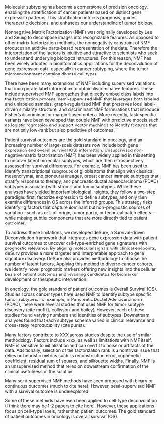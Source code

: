 Molecular subtyping has become a cornerstone of precision oncology, enabling the stratification of cancer patients based on distinct gene expression patterns. This stratification informs prognosis, guides therapeutic decisions, and enhances our understanding of tumor biology. 

Nonnegative Matrix Factorization (NMF) was originally developed by Lee and Seung to decompose images into recognizable features.  As opposed to other matrix factorization methods, the nonnegativity constraint of NMF produces an additive parts-based representation of the data. Therefore the interpretation of the factors is intuitive and attractive to scientists who seek to understand underlying biological structures. For this reason, NMF has been widely adopted in bioinformatics applications for the deconvolution of gene expression data, especially in cancer subtyping, where the tumor microenvironment contains diverse cell types.

There have been many extensions of NMF including supervised variations that incorporate label information to obtain discriminative features. These include supervised NMF approaches that directly embed class labels into the factorization process, semi-supervised NMF that leverages both labeled and unlabeled samples, graph-regularized NMF that preserves local label-driven similarity structure, and discriminant NMF formulations that introduce Fisher’s discriminant or margin-based criteria. More recently, task-specific variants have been developed that couple NMF with predictive models such as logistic regression and support vector machines to identify features that are not only low-rank but also predictive of outcomes.

Patient survival outcomes are the gold standard in oncology, and an increasing number of large-scale datasets now include both gene expression and overall survival (OS) information. Unsupervised non-negative matrix factorization (NMF) has been widely applied in this setting to uncover latent molecular subtypes, which are then retrospectively assessed for survival differences. For example, NMF has been used to identify transcriptional subgroups of glioblastoma that align with classical, mesenchymal, and proneural lineages, breast cancer intrinsic subtypes that stratify response to therapy, and pancreatic ductal adenocarcinoma (PDAC) subtypes associated with stromal and tumor subtypes. While these analyses have yielded important biological insights, they follow a two-step paradigm: first, factorize expression to define subtypes, and only then examine differences in OS across the inferred groups. This strategy risks identifying factors that capture dominant but non-prognostic sources of variation—such as cell-of-origin, tumor purity, or technical batch effects—while missing subtler components that are more directly tied to patient outcomes.

To address these limitations, we developed deSurv, a Survival-driven Deconvolution framework that integrates gene expression data with patient survival outcomes to uncover cell-type-enriched gene signatures with prognostic relevance. By aligning molecular signals with clinical endpoints, deSurv provides a more targeted and interpretable approach to gene signature discovery. DeSurv also provides methodology to choose the number of latent factors, Applying this method to diverse cancer cohorts, we identify novel prognostic markers  offering new insights into the cellular basis of patient outcomes and revealing candidates for biomarker development or therapeutic intervention.

In oncology, the gold standard of patient outcomes is Overall Survival (OS). Studies across cancer types have used NMF to identify subtype specific tumor subtypes. For example, in Pancreatic Ductal Adenocarcinoma (PDAC), there were several studies that used NMF for tumor subtype discovery (cite moffitt, collisson, and bailey). However, each of these studies found varying numbers and identities of subtypes. Downstream analyses found that each subtype schema varied in clinical relevance and cross-study reproducibility (cite purist).



Many factors contribute to XXX across studies despite the use of similar methodology. Factors include xxxx, as well as limitations with NMF itself. NMF is sensitive to initialization and can overfit to noise or artifacts of the data. Additionally, selection of the factorization rank is a nontrivial issue that relies on heuristic metrics such as reconstruction error, cophenetic coefficient, residual sum of squares, and silhouette widths. Finally, NMF is an unsupervised method that relies on downstream confirmation of the clinical usefulness of the solution.

Many semi-supervised NMF methods have been proposed with binary or continuous outcomes (much to cite here). However, semi-supervised NMF with a survival outcome is underexplored.

Some of these methods have even been applied to cell-type deconvolution (I think there may be 1-2 papers to cite here). However, these applications focus on cell-type labels, rather than patient outcomes. The gold standard of patient outcomes in oncology is overall survival (OS).

